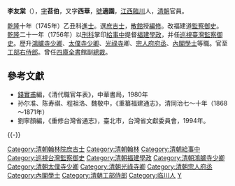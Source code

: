 '''李友棠'''（{{bd|?||?|}}），[[表字|字]]'''苕伯'''，又字'''西華'''，[[號|號]]'''適園'''，[[江西|江西]][[臨川|臨川]]人，[[清朝|清朝]]官員。

[[乾隆|乾隆]]十年（1745年）乙丑科[[進士|進士]]。選[[庶吉士|庶吉士]]，[[散館|散館]]授[[編修|編修]]。改福建道[[監察御史|監察御史]]。[[乾隆|乾隆]]二十一年（1756年）以[[刑科|刑科]]掌印[[給事中|給事中]]提督[[福建|福建]][[學政|學政]]，并任[[巡視臺灣監察御史|巡視臺灣監察御史]]。歷升[[鴻臚寺|鴻臚寺]][[少卿|少卿]]、[[太僕寺|太僕寺]][[少卿|少卿]]、[[光祿寺|光祿寺]]卿、[[宗人府|宗人府]][[府丞|府丞]]、[[內閣學士|內閣學士]]等職。官至[[工部右侍郎|工部右侍郎]]。曾任[[四庫全書|四庫全書]]館副[[總裁|總裁]]。

==參考文獻==
*[[錢實甫|錢實甫]]編，《清代職官年表》，中華書局，1980年
*孙尔准、陈寿祺、程祖洛、魏敬中，《重纂福建通志》，清同治七～十年（1868～1871年）
*劉寧顏編，《重修台灣省通志》，臺北市，台灣省文獻委員會，1994年。 

{{-}}
{{start box}}
{{s-off}}
{{s-before|[[馮鈐|馮鈐]]}}
{{s-title|[[清朝福建學政列表|提督福建學政]]|<small>乾隆二十一年七月三日己巳（1756年7月29日）任<br>乾隆二十二年十一月十三日辛丑（1757年12月23日）解</small>}}
{{s-after|[[范思皇|范思皇]]}}
{{s-before|[[錢琦|錢琦]]}}
{{s-title|[[巡視台灣監察御史|巡視台灣監察御史]]（漢）|<small>乾隆二十一年（1756年）上任</small>}}
{{s-after|[[湯世昌|湯世昌]]}}
{{end box}}
{{乾隆十年乙丑科殿試金榜}}
{{DEFAULTSORT:Li李}}
[[Category:清朝翰林院庶吉士|Category:清朝翰林院庶吉士]]
[[Category:清朝翰林|Category:清朝翰林]]
[[Category:清朝給事中|Category:清朝給事中]]
[[Category:巡視台灣監察御史|Category:巡視台灣監察御史]]
[[Category:清朝福建學政|Category:清朝福建學政]]
[[Category:清朝鴻臚寺少卿|Category:清朝鴻臚寺少卿]]
[[Category:清朝太僕寺少卿|Category:清朝太僕寺少卿]]
[[Category:清朝光祿寺卿|Category:清朝光祿寺卿]]
[[Category:清朝宗人府丞|Category:清朝宗人府丞]]
[[Category:內閣學士|Category:內閣學士]]
[[Category:清朝工部侍郎|Category:清朝工部侍郎]]
[[Category:临川人|Category:临川人]]
[[Category:李姓|Y]]